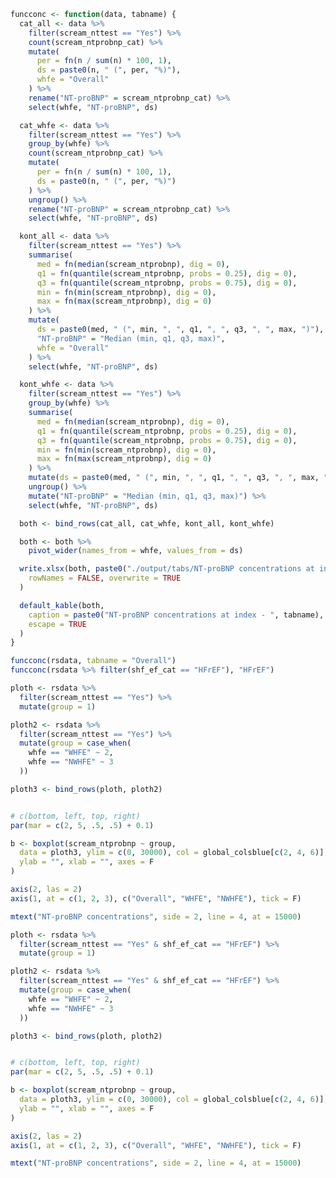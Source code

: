 ```r

funcconc <- function(data, tabname) {
  cat_all <- data %>%
    filter(scream_nttest == "Yes") %>%
    count(scream_ntprobnp_cat) %>%
    mutate(
      per = fn(n / sum(n) * 100, 1),
      ds = paste0(n, " (", per, "%)"),
      whfe = "Overall"
    ) %>%
    rename("NT-proBNP" = scream_ntprobnp_cat) %>%
    select(whfe, "NT-proBNP", ds)

  cat_whfe <- data %>%
    filter(scream_nttest == "Yes") %>%
    group_by(whfe) %>%
    count(scream_ntprobnp_cat) %>%
    mutate(
      per = fn(n / sum(n) * 100, 1),
      ds = paste0(n, " (", per, "%)")
    ) %>%
    ungroup() %>%
    rename("NT-proBNP" = scream_ntprobnp_cat) %>%
    select(whfe, "NT-proBNP", ds)

  kont_all <- data %>%
    filter(scream_nttest == "Yes") %>%
    summarise(
      med = fn(median(scream_ntprobnp), dig = 0),
      q1 = fn(quantile(scream_ntprobnp, probs = 0.25), dig = 0),
      q3 = fn(quantile(scream_ntprobnp, probs = 0.75), dig = 0),
      min = fn(min(scream_ntprobnp), dig = 0),
      max = fn(max(scream_ntprobnp), dig = 0)
    ) %>%
    mutate(
      ds = paste0(med, " (", min, ", ", q1, ", ", q3, ", ", max, ")"),
      "NT-proBNP" = "Median (min, q1, q3, max)",
      whfe = "Overall"
    ) %>%
    select(whfe, "NT-proBNP", ds)

  kont_whfe <- data %>%
    filter(scream_nttest == "Yes") %>%
    group_by(whfe) %>%
    summarise(
      med = fn(median(scream_ntprobnp), dig = 0),
      q1 = fn(quantile(scream_ntprobnp, probs = 0.25), dig = 0),
      q3 = fn(quantile(scream_ntprobnp, probs = 0.75), dig = 0),
      min = fn(min(scream_ntprobnp), dig = 0),
      max = fn(max(scream_ntprobnp), dig = 0)
    ) %>%
    mutate(ds = paste0(med, " (", min, ", ", q1, ", ", q3, ", ", max, ")")) %>%
    ungroup() %>%
    mutate("NT-proBNP" = "Median (min, q1, q3, max)") %>%
    select(whfe, "NT-proBNP", ds)

  both <- bind_rows(cat_all, cat_whfe, kont_all, kont_whfe)

  both <- both %>%
    pivot_wider(names_from = whfe, values_from = ds)

  write.xlsx(both, paste0("./output/tabs/NT-proBNP concentrations at index - ", tabname, "_", Sys.Date(), ".xlsx"),
    rowNames = FALSE, overwrite = TRUE
  )

  default_kable(both,
    caption = paste0("NT-proBNP concentrations at index - ", tabname),
    escape = TRUE
  )
}

funcconc(rsdata, tabname = "Overall")
funcconc(rsdata %>% filter(shf_ef_cat == "HFrEF"), "HFrEF")
```

```r

ploth <- rsdata %>%
  filter(scream_nttest == "Yes") %>%
  mutate(group = 1)

ploth2 <- rsdata %>%
  filter(scream_nttest == "Yes") %>%
  mutate(group = case_when(
    whfe == "WHFE" ~ 2,
    whfe == "NWHFE" ~ 3
  ))

ploth3 <- bind_rows(ploth, ploth2)


# c(bottom, left, top, right)
par(mar = c(2, 5, .5, .5) + 0.1)

b <- boxplot(scream_ntprobnp ~ group,
  data = ploth3, ylim = c(0, 30000), col = global_colsblue[c(2, 4, 6)],
  ylab = "", xlab = "", axes = F
)

axis(2, las = 2)
axis(1, at = c(1, 2, 3), c("Overall", "WHFE", "NWHFE"), tick = F)

mtext("NT-proBNP concentrations", side = 2, line = 4, at = 15000)
```


```r

ploth <- rsdata %>%
  filter(scream_nttest == "Yes" & shf_ef_cat == "HFrEF") %>%
  mutate(group = 1)

ploth2 <- rsdata %>%
  filter(scream_nttest == "Yes" & shf_ef_cat == "HFrEF") %>%
  mutate(group = case_when(
    whfe == "WHFE" ~ 2,
    whfe == "NWHFE" ~ 3
  ))

ploth3 <- bind_rows(ploth, ploth2)


# c(bottom, left, top, right)
par(mar = c(2, 5, .5, .5) + 0.1)

b <- boxplot(scream_ntprobnp ~ group,
  data = ploth3, ylim = c(0, 30000), col = global_colsblue[c(2, 4, 6)],
  ylab = "", xlab = "", axes = F
)

axis(2, las = 2)
axis(1, at = c(1, 2, 3), c("Overall", "WHFE", "NWHFE"), tick = F)

mtext("NT-proBNP concentrations", side = 2, line = 4, at = 15000)
```

